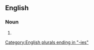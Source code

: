 ==English==

===Noun===
{{head|en|noun plural form}}

# {{plural of|hootenanny|lang=en}}

[[Category:English plurals ending in "-ies"]]